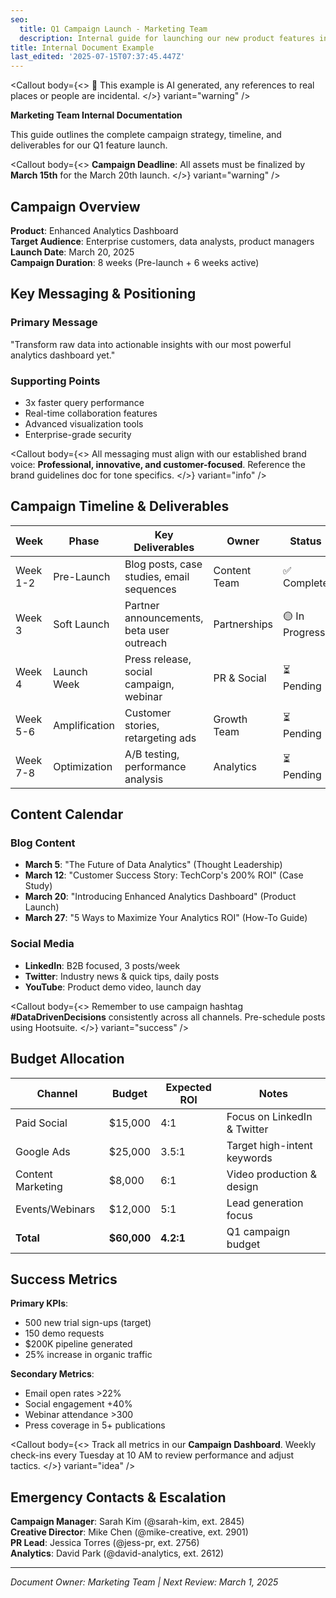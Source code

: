 ```yaml
---
seo:
  title: Q1 Campaign Launch - Marketing Team
  description: Internal guide for launching our new product features in Q1
title: Internal Document Example
last_edited: '2025-07-15T07:37:45.447Z'
---
```


<Callout
  body={<>
    🤖 This example is AI generated, any references to real places or people are incidental.
  </>}
  variant="warning"
/>

**Marketing Team Internal Documentation**

This guide outlines the complete campaign strategy, timeline, and deliverables for our Q1 feature launch.

<Callout
  body={<>
    **Campaign Deadline**: All assets must be finalized by **March 15th** for the March 20th launch.
  </>}
  variant="warning"
/>

## Campaign Overview

**Product**: Enhanced Analytics Dashboard\
**Target Audience**: Enterprise customers, data analysts, product managers\
**Launch Date**: March 20, 2025\
**Campaign Duration**: 8 weeks (Pre-launch + 6 weeks active)

## Key Messaging & Positioning

### Primary Message

"Transform raw data into actionable insights with our most powerful analytics dashboard yet."

### Supporting Points

* 3x faster query performance
* Real-time collaboration features
* Advanced visualization tools
* Enterprise-grade security

<Callout
  body={<>
    All messaging must align with our established brand voice: **Professional, innovative, and customer-focused**. Reference the brand guidelines doc for tone specifics.
  </>}
  variant="info"
/>

## Campaign Timeline & Deliverables

| Week     | Phase         | Key Deliverables                          | Owner        | Status         |
| -------- | ------------- | ----------------------------------------- | ------------ | -------------- |
| Week 1-2 | Pre-Launch    | Blog posts, case studies, email sequences | Content Team | ✅ Complete     |
| Week 3   | Soft Launch   | Partner announcements, beta user outreach | Partnerships | 🟡 In Progress |
| Week 4   | Launch Week   | Press release, social campaign, webinar   | PR & Social  | ⏳ Pending      |
| Week 5-6 | Amplification | Customer stories, retargeting ads         | Growth Team  | ⏳ Pending      |
| Week 7-8 | Optimization  | A/B testing, performance analysis         | Analytics    | ⏳ Pending      |

## Content Calendar

### Blog Content

* **March 5**: "The Future of Data Analytics" (Thought Leadership)
* **March 12**: "Customer Success Story: TechCorp's 200% ROI" (Case Study)
* **March 20**: "Introducing Enhanced Analytics Dashboard" (Product Launch)
* **March 27**: "5 Ways to Maximize Your Analytics ROI" (How-To Guide)

### Social Media

* **LinkedIn**: B2B focused, 3 posts/week
* **Twitter**: Industry news & quick tips, daily posts
* **YouTube**: Product demo video, launch day

<Callout
  body={<>
    Remember to use campaign hashtag **#DataDrivenDecisions** consistently across all channels. Pre-schedule posts using Hootsuite.
  </>}
  variant="success"
/>

## Budget Allocation

| Channel           | Budget      | Expected ROI | Notes                       |
| ----------------- | ----------- | ------------ | --------------------------- |
| Paid Social       | $15,000     | 4:1          | Focus on LinkedIn & Twitter |
| Google Ads        | $25,000     | 3.5:1        | Target high-intent keywords |
| Content Marketing | $8,000      | 6:1          | Video production & design   |
| Events/Webinars   | $12,000     | 5:1          | Lead generation focus       |
| **Total**         | **$60,000** | **4.2:1**    | Q1 campaign budget          |

## Success Metrics

**Primary KPIs**:

* 500 new trial sign-ups (target)
* 150 demo requests
* $200K pipeline generated
* 25% increase in organic traffic

**Secondary Metrics**:

* Email open rates >22%
* Social engagement +40%
* Webinar attendance >300
* Press coverage in 5+ publications

<Callout
  body={<>
    Track all metrics in our **Campaign Dashboard**. Weekly check-ins every Tuesday at 10 AM to review performance and adjust tactics.
  </>}
  variant="idea"
/>

## Emergency Contacts & Escalation

**Campaign Manager**: Sarah Kim (@sarah-kim, ext. 2845)\
**Creative Director**: Mike Chen (@mike-creative, ext. 2901)\
**PR Lead**: Jessica Torres (@jess-pr, ext. 2756)\
**Analytics**: David Park (@david-analytics, ext. 2612)

***

*Document Owner: Marketing Team | Next Review: March 1, 2025*
